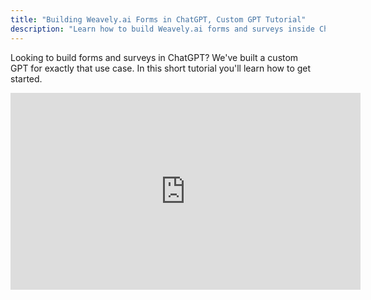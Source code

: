 ```yaml
---
title: "Building Weavely.ai Forms in ChatGPT, Custom GPT Tutorial"
description: "Learn how to build Weavely.ai forms and surveys inside ChatGPT using our custom GPT"
---
```


Looking to build forms and surveys in ChatGPT? We've built a custom GPT for exactly that use case. In this short tutorial you'll learn how to get started.

<iframe width="560" height="315" src="https://www.youtube.com/embed/3q3O75AWCJk?si=F1mEWRQsol6fU3mP" title="YouTube video player" frameborder="0" allow="accelerometer; autoplay; clipboard-write; encrypted-media; gyroscope; picture-in-picture" allowfullscreen />

## Step 1: Finding our Custom GPT "Weavely Forms & Surveys"

You can search for our custom GPT in the _"Explore GPTs"_ section of ChatGPT (see screenshot below). Alternatively, here's a [direct link](https://chatgpt.com/g/g-6808eedcf1bc8191a47e3c46b2bda4df-weavely-forms-surveys) to it\!

![Gpt1 Pn](/images/gpt1.png)

Once you've found our custom GPT simply press the "Start Chat" button at the bottom of the custom GPT card.

![Gpt2 Pn](/images/gpt2.png)

## Step 2: Chat and Iterate on Your Form or Survey

This part probably needs the least explaining. Simply chat to our custom GPT like you would with ChatGPT. Brainstorm questions to ask, phrasing, types of questions to use, etc. You can essentially leverage the power of ChatGPT to fine tune all content-related aspects of your form or survey\!

![Gpt3 Pn](/images/gpt3.png)

Once you are satisfied with the outline of your form you can ask ChatGPT to go ahead and generate the Weavely form for you. It will then proceed by asking you whether you trust Weavely.ai. If that's the case (which we hope sincerely) then simply press \_"Confirm". \_

![Gpt4 Pn](/images/gpt4.png)

ChatGPT will subsequently send over the questions and question types used in your form to our API. Once the form is generated you'll receive the link to it inside of your conversation.

![Gpt5 Pn](/images/gpt5.png)

## Step 3: Fine-tuning your Form's Design and Publishing

Clicking the link in the previous step will lead you straight to the [Weavely.ai](http://Weavely.ai) editor. You can use the editor to further refine the look and feel of your form, set up integrations, add conditional logic (e.g. skipping certain questions) or even change your form's social media preview and favicon. Whenever you're satisfied with the result you can go ahead and hit the "_Publish"_ button (top right). This step will require you to have a Weavely.ai account, but don't worry it's free to create one\!

![Gpt6 Pn](/images/gpt6.png)